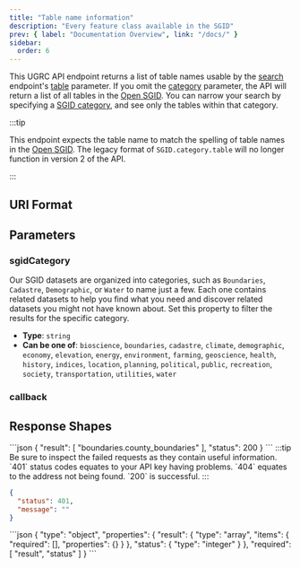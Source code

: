```yaml
---
title: "Table name information"
description: "Every feature class available in the SGID"
prev: { label: "Documentation Overview", link: "/docs/" }
sidebar:
  order: 6
---
```



This UGRC API endpoint returns a list of table names usable by the [search](/docs/v1/endpoints/searching) endpoint's [table](/docs/v1/endpoints/searching/#table) parameter. If you omit the [category](#sgidCategory) parameter, the API will return a list of all tables in the [Open SGID](https://gis.utah.gov/documentation/sgid/open-sgid). You can narrow your search by specifying a [SGID category](https://gis.utah.gov/products/sgid/categories), and see only the tables within that category.

:::tip

This endpoint expects the table name to match the spelling of table names in the [Open SGID](https://gis.utah.gov/documentation/sgid/open-sgid). The legacy format of `SGID.category.table` will no longer function in version 2 of the API.

:::

## URI Format

<Uri verb="GET" endpoint="info/featureClassNames" properties={[]} />

## Parameters

<Card title="Optional query string parameters" icon="setting">

### sgidCategory

Our SGID datasets are organized into categories, such as `Boundaries`, `Cadastre`, `Demographic`, or `Water` to name just a few. Each one contains related datasets to help you find what you need and discover related datasets you might not have known about. Set this property to filter the results for the specific category.

- **Type**: `string`
- **Can be one of**: `bioscience`, `boundaries`, `cadastre`, `climate`, `demographic`, `economy`, `elevation`, `energy`, `environment`, `farming`, `geoscience`, `health`, `history`, `indices`, `location`, `planning`, `political`, `public`, `recreation`, `society`, `transportation`, `utilities`, `water`

### callback

<Callback />

</Card>

## Response Shapes

<Tabs>
	<TabItem label="Successful Example">
  ```json
{
    "result": [
       "boundaries.county_boundaries"
    ],
    "status": 200
}
```
</TabItem>
	<TabItem label="Error Example">
  :::tip
  Be sure to inspect the failed requests as they contain useful information. `401` status codes equates to your API key having problems. `404` equates to the address not being found. `200` is successful.
  :::

```json
{
  "status": 401,
  "message": ""
}
```

  </TabItem>
  <TabItem label="JSON Schema">
```json
{
  "type": "object",
  "properties": {
    "result": {
      "type": "array",
      "items": {
        "required": [],
        "properties": {}
      }
    },
    "status": {
      "type": "integer"
    }
  },
  "required": [
    "result",
    "status"
  ]
}
```
  </TabItem>
</Tabs>
